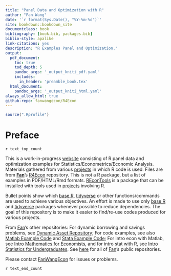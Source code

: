 ```yaml
---
title: "Panel Data and Optimization with R"
author: "Fan Wang"
date: '`r format(Sys.Date(), "%Y-%m-%d")`'
site: bookdown::bookdown_site
documentclass: book
bibliography: [book.bib, packages.bib]
biblio-style: apalike
link-citations: yes
description: "R Examples Panel and Optimization."
output:
  pdf_document:
    toc: true
    tod_depth: 5
    pandoc_args: '_output_kniti_pdf.yaml'
    includes:
      in_header: 'preamble_book.tex'
  html_document:
    pandoc_args: '_output_kniti_html.yaml'
always_allow_html: true
github-repo: fanwangecon/R4Econ
---
```


```r
source(".Rprofile")
```

# Preface {-}

`r text_top_count`

This is a work-in-progress [website](https://fanwangecon.github.io/R4Econ/) consisting of R panel data and optimization examples for Statistics/Econometrics/Economic Analysis. Materials gathered from various [projects](https://fanwangecon.github.io/research) in which R code is used. Files are from [**Fan**](https://fanwangecon.github.io/)'s [R4Econ](https://github.com/FanWangEcon/R4Econ) repository. This is not a R package, but a list of examples in PDF/HTML/Rmd formats. [REconTools](https://fanwangcon.github.com/REconTools) is a package that can be installed with tools used in [projects](https://fanwangecon.github.io/research) involving R.

Bullet points show which [base R](https://www.rdocumentation.org/packages/base/versions/3.5.2), [tidyverse](https://www.tidyverse.org/) or other functions/commands are used to achieve various objectives. An effort is made to use only [base R](https://www.rdocumentation.org/packages/base/versions/3.5.2) and [tidyverse](https://www.tidyverse.org/) packages whenever possible to reduce dependencies. The goal of this repository is to make it easier to find/re-use codes produced for various projects.

From [Fan](https://fanwangecon.github.io/)'s other repositories: For dynamic borrowing and savings problems, see [Dynamic Asset Repository](https://fanwangecon.github.io/CodeDynaAsset/); For code examples, see also [Matlab Example Code](https://fanwangecon.github.io/M4Econ/) and [Stata Example Code](https://fanwangecon.github.io/Stata4Econ/); For intro econ with Matlab, see [Intro Mathematics for Economists](https://fanwangecon.github.io/Math4Econ/), and for intro stat with R, see [Intro Statistics for Undergraduates](https://fanwangecon.github.io/Stat4Econ/). See [here](https://github.com/FanWangEcon) for all of [Fan](https://fanwangecon.github.io/)'s public repositories.

Please contact [FanWangEcon](https://fanwangecon.github.io/) for issues or problems.

`r text_end_count`
